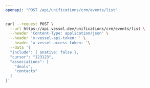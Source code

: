 ```yaml
---
openapi: "POST /api/unifications/crm/events/list"
---
```


<RequestExample>

```bash Request
curl --request POST \
  --url https://api.vessel.dev/unifications/crm/events/list \
  --header 'Content-Type: application/json' \
  --header 'x-vessel-api-token: ' \
  --header 'x-vessel-access-token: '\
  --data '{
  "include": { $native: false },
  "cursor": "123123",
  "associations": [
    "deals",
    "contacts"
  ]
}'
```

</RequestExample>


